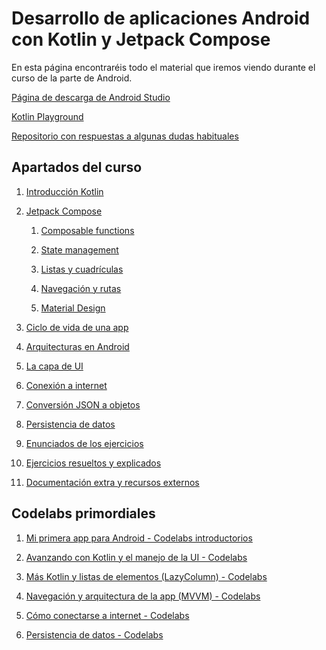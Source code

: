 
# Desarrollo de aplicaciones Android con Kotlin y Jetpack Compose

En esta página encontraréis todo el material que iremos viendo durante el curso de la parte de Android.

[Página de descarga de Android Studio](https://developer.android.com/studio?hl=es-419)

[Kotlin Playground](https://play.kotlinlang.org/)

[Repositorio con respuestas a algunas dudas habituales](https://github.com/resuadam2/FAQs-Android-Compose)

## Apartados del curso

1. [Introducción Kotlin](./1-sobre-kotlin/1-sobre-kotlin.mdx)

2. [Jetpack Compose](./2-jetpack-compose/2-jetpack-compose.mdx)

    1. [Composable functions](./2-jetpack-compose/21-composable-functions.mdx)

    2. [State management](./2-jetpack-compose/22-state-management.mdx)

    3. [Listas y cuadrículas](./2-jetpack-compose/23-listas-cuadriculas.mdx)

    4. [Navegación y rutas](./2-jetpack-compose/24-navegacion-rutas.mdx)

    5. [Material Design](./2-jetpack-compose/25-material-design.mdx)

3. [Ciclo de vida de una app](./3-ciclo-vida-app.mdx)

4. [Arquitecturas en Android](./4-arquitectura.mdx)

6. [La capa de UI](./6-capa-ui.mdx)

7. [Conexión a internet](./7-conexion-internet.mdx)

8. [Conversión JSON a objetos](./8-trabajando-con-json.mdx)

9. [Persistencia de datos](./9-persistencia-datos.mdx)

10. [Enunciados de los ejercicios](./10-enunciados-ejercicios.mdx)

11. [Ejercicios resueltos y explicados](./11-ejercicios-resueltos-explicados.mdx)

12. [Documentación extra y recursos externos](./12-documentacion-recursos-externos.mdx)


## Codelabs primordiales

  1. [Mi primera app para Android - Codelabs introductorios](https://developer.android.com/courses/android-basics-compose/unit-1?hl=es-419)

  2. [Avanzando con Kotlin y el manejo de la UI - Codelabs](https://developer.android.com/courses/android-basics-compose/unit-2?hl=es-419)

  3. [Más Kotlin y listas de elementos (LazyColumn) - Codelabs](https://developer.android.com/courses/android-basics-compose/unit-3?hl=es-419)

  4. [Navegación y arquitectura de la app (MVVM) - Codelabs](https://developer.android.com/courses/android-basics-compose/unit-4?hl=es-419)
  
  5. [Cómo conectarse a internet - Codelabs](https://developer.android.com/courses/android-basics-compose/unit-5?hl=es-419)

  6. [Persistencia de datos - Codelabs](https://developer.android.com/courses/android-basics-compose/unit-6?hl=es-419)
